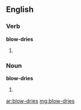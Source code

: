 ==English==

===Verb===
'''blow-dries'''

# {{third-person singular of|[[blow-dry]]}}

===Noun===
'''blow-dries'''

# {{plural of|[[blow-dry]]}}

[[ar:blow-dries]]
[[mg:blow-dries]]